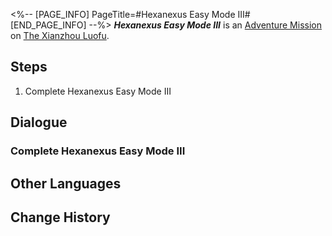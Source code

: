 <%-- [PAGE_INFO]
PageTitle=#Hexanexus Easy Mode III#
[END_PAGE_INFO] --%>
{{Stub|Dialogue.}}
{{Mission Infobox
|id            = 8025212
|title         = 
|image         = <!--Mission Hexanexus Easy Mode III.png-->
|type          = Adventure
|event_name    = 
|chapter       = 
|requirements  = {{subst:void|<!--Unknown: {"Type":"Manual"}-->}}
|summary       = <!--official mission summary from Fate's Atlas-->
|characters    = Trailblazer
|startLocation = [[The Xianzhou Luofu]] - [[Artisanship Commission]]
|world         = The Xianzhou Luofu
|area          = Artisanship Commission
|prev          = 
|next          = 
|rewards       = 
}}
'''''Hexanexus Easy Mode III''''' is an [[Adventure Mission]] on [[The Xianzhou Luofu]].

==Steps==
# Complete Hexanexus Easy Mode III

<!--
==Gameplay Notes==

--><!--
==Trial Character==

-->
==Dialogue==
{{Stub Dialogue}}
===Complete Hexanexus Easy Mode III{{subst:void|<!--802521201-->}}===
{{Mission Description|type=adventure|location=Artisanship Commission|Complete Hexanexus Easy Mode III}}
{{Dialogue Start}}
{{Dialogue End}}

==Other Languages==
{{Other Languages
|en   = Hexanexus Easy Mode III
|zhs  = 「枘凿六合」简单模式III
|zht  = 「枘鑿六合」簡單模式III
|ja   = 「枘構立方」難易度・簡単III
|ko   = 「모순된 결합체」 쉬움 모드 III
|es   = Hexanexus: modo fácil&nbsp;III
|fr   = Mode facile III de l'Hexanexus
|ru   = Гексанексус - Простой режим III
|th   = Hexanexus โหมดง่าย III
|vi   = "Khối Lục Giác" Chế Độ Dễ III
|de   = Hexanexus – Leichter Modus III
|id   = "Hexanexus" Mode Gampang III
|pt   = Hexanexus - Modo Fácil III
}}

==Change History==
{{Change History|2.5}}
